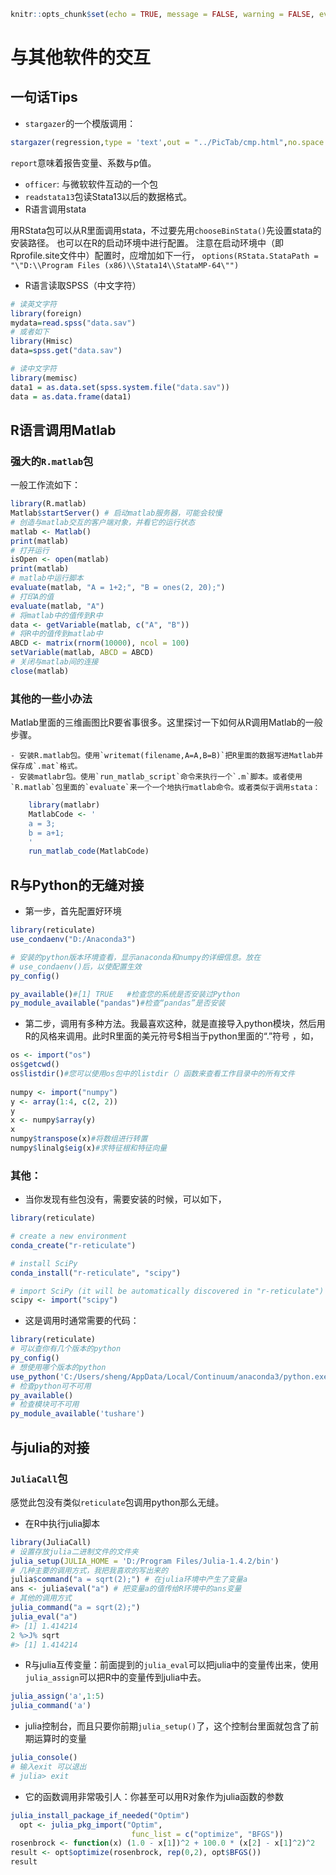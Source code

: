 ```r
knitr::opts_chunk$set(echo = TRUE, message = FALSE, warning = FALSE, eval = FALSE)
```
# 与其他软件的交互 {#otherSF}
## 一句话Tips
- `stargazer`的一个模版调用：
```r
stargazer(regression,type = 'text',out = "../PicTab/cmp.html",no.space = T,report = c('vcp'))
```
`report`意味着报告变量、系数与p值。

- `officer`: 与微软软件互动的一个包
- `readstata13`包读Stata13以后的数据格式。
- R语言调用stata

用RStata包可以从R里面调用stata，不过要先用`chooseBinStata()`先设置stata的安装路径。 也可以在R的启动环境中进行配置。
注意在启动环境中（即Rprofile.site文件中）配置时，应增加如下一行，
`options(RStata.StataPath = "\"D:\\Program Files (x86)\\Stata14\\StataMP-64\"")`

- R语言读取SPSS（中文字符）
```r
# 读英文字符
library(foreign)  
mydata=read.spss("data.sav")  
# 或者如下
library(Hmisc)  
data=spss.get("data.sav") 

# 读中文字符
library(memisc)
data1 = as.data.set(spss.system.file("data.sav"))
data = as.data.frame(data1)
```

## R语言调用Matlab
### 强大的`R.matlab`包
一般工作流如下：
```r
library(R.matlab)
Matlab$startServer() # 启动matlab服务器，可能会较慢
# 创造与matlab交互的客户端对象，并看它的运行状态
matlab <- Matlab()
print(matlab)
# 打开运行
isOpen <- open(matlab)
print(matlab)
# matlab中运行脚本
evaluate(matlab, "A = 1+2;", "B = ones(2, 20);")
# 打印A的值
evaluate(matlab, "A")
# 将matlab中的值传到R中
data <- getVariable(matlab, c("A", "B"))
# 将R中的值传到matlab中
ABCD <- matrix(rnorm(10000), ncol = 100)
setVariable(matlab, ABCD = ABCD)
# 关闭与matlab间的连接
close(matlab)
```

### 其他的一些小办法
Matlab里面的三维画图比R要省事很多。这里探讨一下如何从R调用Matlab的一般步骤。

    - 安装R.matlab包。使用`writemat(filename,A=A,B=B)`把R里面的数据写进Matlab并保存成`.mat`格式。
    - 安装matlabr包。使用`run_matlab_script`命令来执行一个`.m`脚本。或者使用`R.matlab`包里面的`evaluate`来一个一个地执行matlab命令。或者类似于调用stata：
    
```r
    library(matlabr)
    MatlabCode <- '
    a = 3;
    b = a+1;
    '
    run_matlab_code(MatlabCode)
```

## R与Python的无缝对接
- 第一步，首先配置好环境
```r
library(reticulate)
use_condaenv("D:/Anaconda3")

# 安装的python版本环境查看，显示anaconda和numpy的详细信息。放在
# use_condaenv()后，以使配置生效
py_config()

py_available()#[1] TRUE   #检查您的系统是否安装过Python
py_module_available("pandas")#检查“pandas”是否安装
```

- 第二步，调用有多种方法。我最喜欢这种，就是直接导入python模块，然后用R的风格来调用。此时R里面的美元符号$相当于python里面的“.”符号 ，如，

```r
os <- import("os")
os$getcwd()
os$listdir()#您可以使用os包中的listdir（）函数来查看工作目录中的所有文件
 
numpy <- import("numpy")
y <- array(1:4, c(2, 2))
y
x <- numpy$array(y)
x
numpy$transpose(x)#将数组进行转置
numpy$linalg$eig(x)#求特征根和特征向量
```
### 其他：
- 当你发现有些包没有，需要安装的时候，可以如下，
```r
library(reticulate)

# create a new environment 
conda_create("r-reticulate")

# install SciPy
conda_install("r-reticulate", "scipy")

# import SciPy (it will be automatically discovered in "r-reticulate")
scipy <- import("scipy")
```
- 这是调用时通常需要的代码：
```r
library(reticulate)
# 可以查你有几个版本的python
py_config()
# 想使用哪个版本的python
use_python('C:/Users/sheng/AppData/Local/Continuum/anaconda3/python.exe')
# 检查python可不可用
py_available()
# 检查模块可不可用
py_module_available('tushare')
```

## 与julia的对接
### `JuliaCall`包
感觉此包没有类似`reticulate`包调用python那么无缝。

- 在R中执行julia脚本
```r
library(JuliaCall)
# 设置存放julia二进制文件的文件夹
julia_setup(JULIA_HOME = 'D:/Program Files/Julia-1.4.2/bin')
# 几种主要的调用方式，我把我喜欢的写出来的
julia$command("a = sqrt(2);") # 在julia环境中产生了变量a
ans <- julia$eval("a") # 把变量a的值传给R环境中的ans变量
# 其他的调用方式
julia_command("a = sqrt(2);")
julia_eval("a")
#> [1] 1.414214
2 %>J% sqrt
#> [1] 1.414214
```
- R与julia互传变量：前面提到的`julia_eval`可以把julia中的变量传出来，使用`julia_assign`可以把R中的变量传到julia中去。
```r
julia_assign('a',1:5)
julia_command('a')
```

- julia控制台，而且只要你前期`julia_setup()`了，这个控制台里面就包含了前期运算时的变量
```r
julia_console()
# 输入exit 可以退出
# julia> exit
```

- 它的函数调用非常吸引人：你甚至可以用R对象作为julia函数的参数
```r
julia_install_package_if_needed("Optim")
  opt <- julia_pkg_import("Optim",
                           func_list = c("optimize", "BFGS"))
rosenbrock <- function(x) (1.0 - x[1])^2 + 100.0 * (x[2] - x[1]^2)^2
result <- opt$optimize(rosenbrock, rep(0,2), opt$BFGS())
result
```


